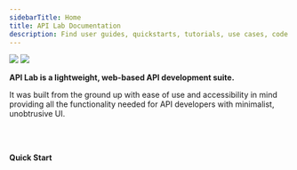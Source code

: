 ```yaml
---
sidebarTitle: Home
title: API Lab Documentation
description: Find user guides, quickstarts, tutorials, use cases, code samples, and more.
---
```



<img className="block dark:hidden" src="/images/apilab-light.png" />
<img className="hidden dark:block" src="/images/apilab-dark.png" />

**API Lab is a lightweight, web-based API development suite.**

It was built from the ground up with ease of use and accessibility in mind providing all the functionality needed for API developers with minimalist, unobtrusive UI.

<PrimaryButton label="Get started" href="/documentation/getting-started/introduction" />

<br />
<br />

**Quick Start**

<CardGroup>
  <HeroCard
    title="API Lab Cloud"
    description="Everything you need to get started with API Lab, hosted by us."
    href="https://s.dpway.io/apilab"
  />
  <HeroCard
    title="API Lab Self-Host"
    description="Deploy your own instance of API Lab on your own infrastructure."
    href="/documentation/self-host/getting-started"
  />
</CardGroup>
